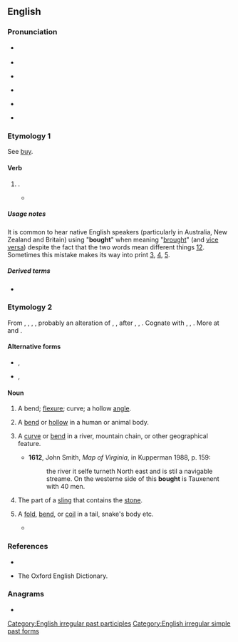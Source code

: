 ==English==

===Pronunciation===
* {{a|RP}} {{IPA|en|/bɔːt/}}
* {{rhymes|en|ɔːt|s=1}}
* {{a|GenAm}} {{IPA|en|/bɔt/}}
* {{audio|en|en-us-bought.ogg|Audio (US)}}
* {{a|cot-caught|Northern Cities Vowel Shift}} {{IPA|en|/bɑt/}}
* {{homophones|en|bot}} {{qualifier|in accents with the cot-caught merger}}

===Etymology 1===
See [[buy]].

====Verb====
{{head|en|verb form}}

# {{en-past of|buy}}.
#* {{quote-journal|en|title=No hiding place
|date=2013-05-25|volume=407|issue=8837|page=74|magazine={{w|The Economist}}
|url=http://www.economist.com/news/science-and-technology/21578357-plan-assess-peoples-personal-characteristics-their-twitter-streams-no
|passage=In America alone, people spent $170 billion on “direct marketing”—junk mail of both the physical and electronic varieties—last year. Yet of those who received unsolicited adverts through the post, only 3% '''bought''' anything as a result. If the bumf arrived electronically, the take-up rate was 0.1%. And for online adverts the “conversion” into sales was a minuscule 0.01%.}}
#: {{ux|en|She '''bought''' an expensive bag last week.}}
#: {{ux|en|People have '''bought''' gas masks.}}
#: {{ux|en|Our products can be '''bought''' at your local store.}}

=====Usage notes=====
It is common to hear native English speakers (particularly in Australia, New Zealand and Britain) using "'''bought'''" when meaning "[[brought]]" (and [[vice versa]]) despite the fact that the two words mean different things [http://wordconstructions.com.au/blog/2008/10/bought-or-brought/][http://www.beedictionary.com/common-errors/bought_vs_brought]. Sometimes this mistake makes its way into print [https://web.archive.org/web/20120304040514/http://thehoopla.com.au/relinquished/], [https://www.google.co.uk/books/edition/Diaries_Damsels_and_Dastardly_Deeds/NlskEAAAQBAJ?hl=en&gbpv=1&dq=%22brought+the+house%7Cproperty%7Cbusiness+from+them%22&pg=PT18&printsec=frontcover], [https://www.google.co.uk/books/edition/Journal_of_Further_Explorations_in_the_K/fOgtq8NjWusC?hl=en&gbpv=1&dq=%22I%7Cyou%7Che%7Cshe%7Cit%7Cwe%7Cthey+bring%7Cbrings%7Cbrought+it+from+me%7Cyou%7Chim%7Cher%7Cit%7Cus%7Cthem%22&pg=PA122&printsec=frontcover].

=====Derived terms=====
* {{l|en|overbought}}

===Etymology 2===
{{root|en|ine-pro|*bʰewgʰ-}}
From {{inh|en|enm|bought}}, {{m|enm|bowght}}, {{m|enm|bouȝt}}, {{m|enm|*buȝt}}, probably an alteration of {{m|enm|bight}}, {{m|enm|biȝt}}, {{m|enm|byȝt||bend, bight}} after {{m|enm|bowen}}, {{m|enm|buwen}}, {{m|enm|buȝen||to bow, bend}}. Cognate with {{cog|sco|boucht}}, {{m|sco|bucht}}, {{m|sco|bout||bend}}. More at {{l|en|bight}} and {{l|en|bout}}.

====Alternative forms====
* {{l|en|bout}}, {{l|en|bowt}}
* {{l|en|boughte}}, {{l|en|bughte}}

====Noun====
{{en-noun}}

# {{lb|en|obsolete}} A bend; [[flexure]]; curve; a hollow [[angle]].
# {{lb|en|obsolete}} A [[bend]] or [[hollow]] in a human or animal body.
# {{lb|en|obsolete}} A [[curve]] or [[bend]] in a river, mountain chain, or other geographical feature.
#* '''1612''', John Smith, ''Map of Virginia'', in Kupperman 1988, p. 159:
#*: the river it selfe turneth North east and is stil a navigable streame. On the westerne side of this '''bought''' is Tauxenent with 40 men.
# {{lb|en|obsolete}} The part of a [[sling]] that contains the [[stone]].
# {{lb|en|obsolete}} A [[fold]], [[bend]], or [[coil]] in a tail, snake's body etc.
#* {{RQ:Spenser Faerie Queene|passage=Her huge long taile her den all ouerspred, / Yet was in knots and many '''boughtes''' vpwound, / Pointed with mortall sting.|1|1}}

===References===
* {{R:Webster 1913}}<br>
* The Oxford English Dictionary.

===Anagrams===
* {{anagrams|en|a=bghotu|hog tub|hog-tub|hogtub}}

[[Category:English irregular past participles]]
[[Category:English irregular simple past forms]]
